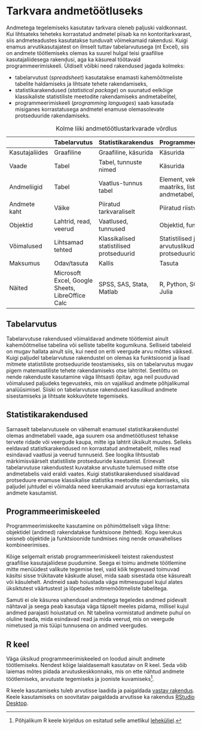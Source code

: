 # Tarkvara andmetöötluseks {#sec-tarkvara}

Andmetega tegelemiseks kasutatav tarkvara oleneb paljuski valdkonnast. Kui lihtsateks teheteks korrastatud andmetel piisab ka nn kontoritarkvarast, siis andmeteadustes kasutatakse tunduvalt võimekamaid rakendusi. Kuigi enamus arvutikasutajatest on ilmselt tuttav tabelarvutusega (nt Excel), siis on andmete töötlemiseks olemas ka suurel hulgal teisi graafilise kasutajaliidesega rakendusi, aga ka käsureal töötavaid programmeerimiskeeli. Üldiselt võibki need rakendused jagada kolmeks:

- tabelarvutust (*spreadsheet*) kasutatakse enamasti kahemõõtmeliste tabelite haldamiseks ja lihtsate tehete rakendamiseks, 
- statistikarakendused (*statistical package*) on suunatud eelkõige klassikaliste statistiliste meetodite rakendamiseks andmetabelitel, 
- programmeerimiskeeli (*programming languages*) saab kasutada misiganes korrastatusega andmetel enamuse olemasolevate protseduuride rakendamiseks.

|               | Tabelarvutus                                     | Statistikarakendus   | Programmeerimiskeel             |
|---------------|-------------------------------------------------|------------------------|-----------------------------------|
| Kasutajaliides     | Graafiline                                             | Graafiline, käsurida               | Käsurida                               |
| Vaade          | Tabel                                           | Tabel, tunnuste nimed    | Käsurida                      |
| Andmeliigid    | Tabel                                           | Vaatlus-tunnus tabel | Element, vektor, maatriks, list, andmetabel, ... |
| Andmete kaht | Väike | Piiratud tarkvaraliselt |Piiratud riistvaraliselt|
| Objektid       | Lahtrid, read, veerud                            | Vaatlused, tunnused    | Objektid, funktsioonid                |
| Võimalused | Lihtsamad tehted | Klassikalised statistilised protseduurid    | Statistilised ja arvutuslikud protseduurid  |
| Maksumus          | Odav/tasuta                                     | Kallis                 | Tasuta                            |
| Näited  | Microsoft Excel, Google Sheets, LibreOffice Calc | SPSS, SAS, Stata, Matlab | R, Python, SQL, Java, Julia  |

: Kolme liiki andmetöötlustarkvarade võrdlus

<!-- 
Statistical software 
-->

## Tabelarvutus

Tabelarvutuse rakendused võimaldavad andmete töötlemist ainult kahemõõtmelise tabelina või selliste tabelite kogumikuna. Selliseid tabeleid on mugav hallata ainult siis, kui need on eriti veergude arvu mõttes väiksed. Kuigi paljudel tabelarvutuse rakendustel on olemas ka funktsioonid ja lisad mitmete statistiliste protseduuride teostamiseks, siis on tabelarvutus mugav pigem matemaatiliste tehete rakendamiseks otse lahtritel. Seetõttu on nende rakenduste kasutamine väga lihtsasti õpitav, aga neil puuduvad võimalused paljudeks tegevusteks, mis on vajalikud andmete põhjalikumal analüüsimisel. Siiski on tabelarvutuse rakendused kasulikud andmete sisestamiseks ja lihtsate kokkuvõtete tegemiseks. 

## Statistikarakendused

Sarnaselt tabelarvutusele on vähemalt enamusel statistikarakendustel olemas andmetabeli vaade, aga suurem osa andmetöötlusest tehakse tervete ridade või veergude kaupa, mitte iga lahtrit üksikult muutes. Selleks eeldavad statistkarakendused nn korrastatud andmetabelit, milles read esindavad vaatlusi ja veerud tunnuseid. See loogika lihtsustab märkimisväärselt statistiliste protseduuride kasutamist. Erinevalt tabelarvutuse rakendustest kuvatakse arvutuste tulemused mitte otse andmetabelis vaid eraldi vaates. Kuigi statistikarakendused sisaldavad protseduure enamuse klassikalise statistika meetodite rakendamiseks, siis paljudel juhtudel ei võimalda need keerukamaid arvutusi ega korrastamata andmete kasutamist.

## Programmeerimiskeeled

Programmeerimiskeelte kasutamine on põhimõtteliselt väga lihtne: objektidel (andmed) rakendatakse funktsioone (tehted). Kogu keerukus seisneb objektide ja funktsioonide tundmises ning nende omavahelises kombineerimises.

Kõige selgemalt eristab programmeerimiskeeli teistest rakendustest graafilise kasutajaliidese puudumine. Seega ei toimu andmete töötlemine mitte menüüdest valikute tegemise teel, vaid kõik tegevused toimuvad käsitsi sisse trükitavate käskude alusel, mida saab sisestada otse käsurealt või käsulehelt. Andmeid saab hoiustada väga mitmesugusel kujul alates üksiktutest väärtustest ja lõpetades mitmemõõtmeliste tabelitega. 

Samuti ei ole käsurea vahendusel andmetega tegeledes andmed pidevalt nähtaval ja seega peab kasutaja väga täpselt meeles pidama, millisel kujul andmed parajasti hoiustatud on. Nt tabelina vormistatud andmete puhul on oluline teada, mida esindavad read ja mida veerud, mis on veergude nimetused ja mis tüüpi tunnusena on andmed veergudes. 

## R keel

Väga üksikud programmeerimiskeeled on loodud ainult andmete töötlemiseks. Nendest kõige laialdasemalt kasutatav on R keel. Seda võib laiemas mõtes pidada arvutuskeskkonnaks, mis on ette nähtud andmete töötlemiseks, arvutuste tegemiseks ja jooniste kuvamiseks^[Põhjalikum R keele kirjeldus on esitatud selle ametlikul [leheküljel](https://www.r-project.org/about.html).]. 

R keele kasutamiseks tuleb arvutisse laadida ja paigaldada [vastav rakendus](https://cloud.r-project.org/). Keele kasutamiseks on soovitatav paigaldada arvutisse ka rakendus [RStudio Desktop](https://www.rstudio.com/products/rstudio/download/#download).